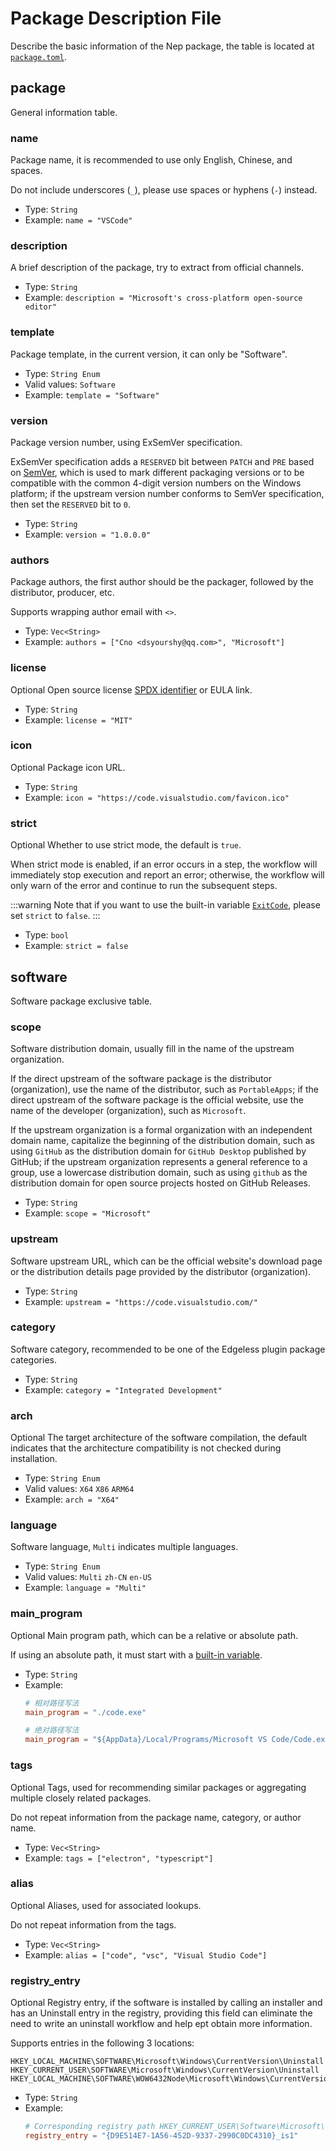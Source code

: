 # Package Description File

[//]: # (This file is automatically generated by script, do not modify it.)


Describe the basic information of the Nep package, the table is located at [`package.toml`](/nep/struct/2-inner.html#package-description-file).
## package
General information table.

### name
Package name, it is recommended to use only English, Chinese, and spaces.

Do not include underscores (`_`), please use spaces or hyphens (`-`) instead.
* Type: `String`  
* Example: `name = "VSCode"`

### description
A brief description of the package, try to extract from official channels.
* Type: `String`  
* Example: `description = "Microsoft's cross-platform open-source editor"`

### template
Package template, in the current version, it can only be "Software".
* Type: `String Enum` 
* Valid values: `Software` 
* Example: `template = "Software"`

### version
Package version number, using ExSemVer specification.

ExSemVer specification adds a `RESERVED` bit between `PATCH` and `PRE` based on [SemVer](https://semver.org), which is used to mark different packaging versions or to be compatible with the common 4-digit version numbers on the Windows platform; if the upstream version number conforms to SemVer specification, then set the `RESERVED` bit to `0`.
* Type: `String`  
* Example: `version = "1.0.0.0"`

### authors
Package authors, the first author should be the packager, followed by the distributor, producer, etc.

Supports wrapping author email with `<>`.
* Type: `Vec<String>`  
* Example: `authors = ["Cno <dsyourshy@qq.com>", "Microsoft"]`

### license
<Tag>Optional</Tag> Open source license [SPDX identifier](https://spdx.org/licenses/) or EULA link.
* Type: `String`  
* Example: `license = "MIT"`

### icon
<Tag>Optional</Tag> Package icon URL.
* Type: `String`  
* Example: `icon = "https://code.visualstudio.com/favicon.ico"`

### strict
<Tag>Optional</Tag> Whether to use strict mode, the default is `true`.

When strict mode is enabled, if an error occurs in a step, the workflow will immediately stop execution and report an error; otherwise, the workflow will only warn of the error and continue to run the subsequent steps.

:::warning
Note that if you want to use the built-in variable [`ExitCode`](/nep/definition/2-context#exitcode), please set `strict` to `false`.
:::
* Type: `bool`  
* Example: `strict = false`

## software
Software package exclusive table.

### scope
Software distribution domain, usually fill in the name of the upstream organization.

If the direct upstream of the software package is the distributor (organization), use the name of the distributor, such as `PortableApps`; if the direct upstream of the software package is the official website, use the name of the developer (organization), such as `Microsoft`.

If the upstream organization is a formal organization with an independent domain name, capitalize the beginning of the distribution domain, such as using `GitHub` as the distribution domain for `GitHub Desktop` published by GitHub; if the upstream organization represents a general reference to a group, use a lowercase distribution domain, such as using `github` as the distribution domain for open source projects hosted on GitHub Releases.
* Type: `String`  
* Example: `scope = "Microsoft"`

### upstream
Software upstream URL, which can be the official website's download page or the distribution details page provided by the distributor (organization).
* Type: `String`  
* Example: `upstream = "https://code.visualstudio.com/"`

### category
Software category, recommended to be one of the Edgeless plugin package categories.
* Type: `String`  
* Example: `category = "Integrated Development"`

### arch
<Tag>Optional</Tag> The target architecture of the software compilation, the default indicates that the architecture compatibility is not checked during installation.
* Type: `String Enum` 
* Valid values: `X64` `X86` `ARM64` 
* Example: `arch = "X64"`

### language
Software language, `Multi` indicates multiple languages.
* Type: `String Enum` 
* Valid values: `Multi` `zh-CN` `en-US` 
* Example: `language = "Multi"`

### main_program
<Tag>Optional</Tag> Main program path, which can be a relative or absolute path.

If using an absolute path, it must start with a [built-in variable](/nep/workflow/2-context.html#built-in-variables).
* Type: `String`  
* Example:
  ```toml
  # 相对路径写法
  main_program = "./code.exe"
  
  # 绝对路径写法
  main_program = "${AppData}/Local/Programs/Microsoft VS Code/Code.exe"
  ```

### tags
<Tag>Optional</Tag> Tags, used for recommending similar packages or aggregating multiple closely related packages.

Do not repeat information from the package name, category, or author name.
* Type: `Vec<String>`  
* Example: `tags = ["electron", "typescript"]`

### alias
<Tag>Optional</Tag> Aliases, used for associated lookups.

Do not repeat information from the tags.
* Type: `Vec<String>`  
* Example: `alias = ["code", "vsc", "Visual Studio Code"]`

### registry_entry
<Tag>Optional</Tag> Registry entry, if the software is installed by calling an installer and has an Uninstall entry in the registry, providing this field can eliminate the need to write an uninstall workflow and help ept obtain more information.

Supports entries in the following 3 locations:

```
HKEY_LOCAL_MACHINE\SOFTWARE\Microsoft\Windows\CurrentVersion\Uninstall
HKEY_CURRENT_USER\SOFTWARE\Microsoft\Windows\CurrentVersion\Uninstall
HKEY_LOCAL_MACHINE\SOFTWARE\WOW6432Node\Microsoft\Windows\CurrentVersion\Uninstall
```
* Type: `String`  
* Example:
  ```toml
  # Corresponding registry path HKEY_CURRENT_USER\Software\Microsoft\Windows\CurrentVersion\Uninstall\{D9E514E7-1A56-452D-9337-2990C0DC4310}_is1
  registry_entry = "{D9E514E7-1A56-452D-9337-2990C0DC4310}_is1"
  ```
